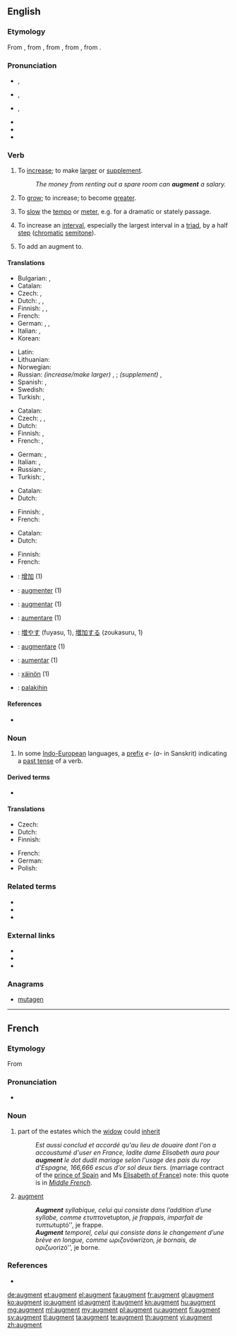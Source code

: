 ==English==
{{was wotd|2010|March|3}}
{{wikipedia|dab=augment}}

===Etymology===
<!--(verb)-->From {{etyl|enm|en}}, from {{etyl|fro|en}} {{term|lang=fro|augmenter}}, from {{etyl|LL.|en}} {{term|lang=la|augmentare||to increase}}, from {{etyl|la|en}} {{term|lang=la|augmentum||an increase, growth}}, from {{term|lang=la|augere||to increase}}.

===Pronunciation===
* {{a|UK}} {{IPA|/ɔːɡˈmɛnt/}}, {{X-SAMPA|/O:g"mEnt/}}
* {{a|US}} {{enPR|ôg-mĕntʹ}} {{IPA|/ɔɡˈmɛnt/}}, {{X-SAMPA|/Og"mEnt/}}
* {{a|cot-caught}} {{IPA|/ɑɡˈmɛnt/}}, {{X-SAMPA|/Ag"mEnt/}}
* {{audio|en-us-augment.ogg|Audio }}
* {{rhymes|ɛnt}}
* {{hyphenation|aug|ment}}

===Verb===
{{en-verb}}

# {{context|transitive|lang=en}} To [[increase]]; to make [[large|larger]] or [[supplement]].
#: ''The money from renting out a spare room can '''augment''' a salary.''
# {{context|intransitive|reflexive|lang=en}} To [[grow]]; to increase; to become [[greater]].
# {{context|music|lang=en}} To [[slow]] the [[tempo]] or [[meter]], e.g. for a dramatic or stately passage.
# {{context|music|lang=en}} To increase an [[interval]], especially the largest interval in a [[triad]], by a half [[step]] ([[chromatic]] [[semitone]]).
# {{context|grammar|transitive|lang=en}} To add an augment to.

====Translations====
{{trans-top|to increase, make larger or supplement}}
* Bulgarian: {{t+|bg|увеличавам}}, {{t+|bg|прибавям}}
* Catalan: {{t+|ca|augmentar}}
* Czech: {{t-|cs|rozšířit}}, {{t+|cs|zvětšit}}
* Dutch: {{t+|nl|vergroten}}, {{t+|nl|verhogen}}, {{t+|nl|aanvullen}}
* Finnish: {{t+|fi|lisätä}}, {{t+|fi|kasvattaa}}, {{t+|fi|laajentaa}}
* French: {{t+|fr|augmenter}}
* German: {{t+|de|vergrößern}}, {{t|de|erhöhen}}, {{t|de|vermehren}}
* Italian: {{t+|it|aumentare}},  {{t+|it|crescere}}
* Korean: {{t-|ko|증가시키다}}
{{trans-mid}}
* Latin: {{t-|la|accumulo|alt=accumulō}}
* Lithuanian: {{t-|lt|padidinti}}
* Norwegian: {{t+|no|øke}}
* Russian: ''(increase/make larger)'' {{t+|ru|увеличивать|tr=uvelíčivat’}} {{impf}}, {{t+|ru|увеличить|tr=uvelíčit’}} {{pf.}}; ''(supplement)'' {{t+|ru|дополнять|tr=dopolnját’}} {{impf}}, {{t+|ru|дополнить|tr=dopólnit’}} {{pf.}}
* Spanish: {{t+|es|aumentar}}, {{t+|es|incrementar}}
* Swedish: {{t+|sv|öka}}
* Turkish: {{t+|tr|çoğaltmak}}, {{t+|tr|artırmak}}
{{trans-bottom}}

{{trans-top|to become greater}}
* Catalan: {{t+|ca|augmentar}}
* Czech: {{t-|cs|nabýt}}, {{t-|cs|vzrůst}}, {{t-|cs|vyrůst}}
* Dutch: {{t+|nl|verhogen}}
* Finnish: {{t+|fi|kasvaa}}, {{t+|fi|laajeta}}
* French: {{t+|fr|s'accroître}},  {{t+|fr|s'agrandir}}
{{trans-mid}}
* German: {{t|de|wachsen}}, {{t|de|zunehmen}}
* Italian: {{t-|it|aumentarsi}},  {{t+|it|accrescersi}}
* Russian: {{t+|ru|увеличиваться|tr=uvelíčivat’sja}} {{impf}}, {{t+|ru|увеличиться|tr=uvelíčit’sja}} {{pf.}}
* Turkish: {{t+|tr|çoğalmak}}, {{t+|tr|artmak}}
{{trans-bottom}}

{{trans-top|to slow the tempo or meter}}
* Catalan: {{t+|ca|augmentar}}
* Dutch: {{t+|nl|vergroten}}
{{trans-mid}}
* Finnish: {{t-|fi|augmentoida}}, {{t+|fi|harventaa}}
* French: {{t-|fr|élargir le mouvement}}
{{trans-bottom}}

{{trans-top|to increase an interval by a half step}}
* Catalan: {{t+|ca|augmentar}}
* Dutch: {{t+|nl|vergroten}}
{{trans-mid}}
* Finnish: {{t+|fi|laajentaa}}
* French: {{t-|fr|augmenter l'intervalle}}
{{trans-bottom}}

{{checktrans-top}}
* {{ttbc|cmn}}: [[增加]] (1)
* {{ttbc|fr}}: [[augmenter]] (1)
* {{ttbc|ia}}: [[augmentar]] (1)
* {{ttbc|it}}: [[aumentare]] (1)
{{trans-mid}}
* {{ttbc|ja}}: [[増やす]] (fuyasu, 1), [[増加する]] (zoukasuru, 1)
* {{ttbc|la}}: [[augmentare]] (1)
* {{ttbc|pt}}: [[aumentar]] (1)
* {{ttbc|vo}}: [[xäinön]] (1)
* {{ttbc|tl}}: [[palakihin]]
{{trans-bottom}}

====References====
* {{R:OED2}}

===Noun===
{{en-noun}}

# {{context|grammar|lang=en}} In some [[Indo-European]] languages, a [[prefix]] ''e-'' (''a-'' in Sanskrit) indicating a [[past tense]] of a verb.

====Derived terms====
* {{l/en|augmentless}}

====Translations====
{{trans-top|grammar: prefix indicating past tense of verb}}
* Czech: {{t-|cs|augment|m}}
* Dutch: {{t-|nl|augment|n}}
* Finnish: {{t-|fi|augmentti}}
{{trans-mid}}
* French: {{t+|fr|augment|m}}
* German: {{t+|de|Augment}}
* Polish: {{t+|pl|augment|m}}
{{trans-bottom}}

===Related terms===
* {{l/en|auction}}
* {{l/en|augmentable}}
* {{l/en|augmentation}}

===External links===
* {{R:Webster 1913}}
* {{R:Century 1911}}
* {{R:OneLook}}

===Anagrams===
* [[mutagen#English|mutagen]]

----

==French==
{{wikipedia|lang=fr}}
{{attention|fr|needs proof reading by a native English speaker}}

===Etymology===
From {{etyl|la|fr}} {{term|augmentum|lang=la}}

===Pronunciation===
* {{IPA|/oɡ.mɑ̃/|lang=fr}}

===Noun===
{{fr-noun|m}}

# {{qualifier|mediaeval law}} part of the estates which the [[widow]] could [[inherit]]
#: ''Est aussi conclud et accordé qu'au lieu de douaire dont l'on a accoustumé d'user en France, ladite dame Elisabeth aura pour '''augment''' le dot dudit mariage selon l'usage des pais du roy d'Espagne, 166,666 escus d'or sol deux tiers.'' (marriage contract of the [[w:Carlos, Prince of Asturias|prince of Spain]] and Ms [[w:Elisabeth of Valois|Elisabeth of France]]) note: this quote is in ''[[Middle French]]''.
# {{context|grammar|lang=fr}} [[#English|augment]]
#: '''''Augment''' syllabique, celui qui consiste dans l’addition d’une syllabe, comme ετυπτον ''etupton'', je frappais, imparfait de τυπτω ''tuptó'', je frappe.
#: '''''Augment''' temporel, celui qui consiste dans le changement d’une brève en longue, comme ωριζον ''ówrizon'', je bornais, de οριζω ''orizó'', je borne.

===References===
* {{R:TLFi}}

[[de:augment]]
[[et:augment]]
[[el:augment]]
[[fa:augment]]
[[fr:augment]]
[[gl:augment]]
[[ko:augment]]
[[io:augment]]
[[id:augment]]
[[it:augment]]
[[kn:augment]]
[[hu:augment]]
[[mg:augment]]
[[ml:augment]]
[[my:augment]]
[[pl:augment]]
[[ru:augment]]
[[fi:augment]]
[[sv:augment]]
[[tl:augment]]
[[ta:augment]]
[[te:augment]]
[[th:augment]]
[[vi:augment]]
[[zh:augment]]